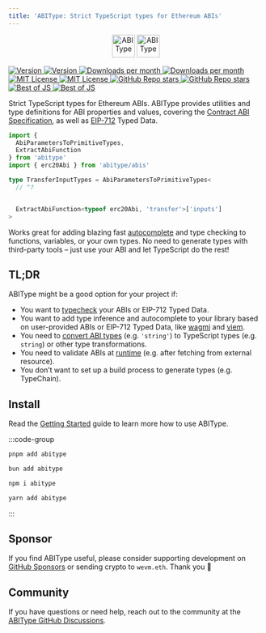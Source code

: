 ```yaml
---
title: 'ABIType: Strict TypeScript types for Ethereum ABIs'
---
```


<p align="center" style={{ minHeight: '45px', width: '100%' }}>
  <img data-dark alt="ABIType" src="https://raw.githubusercontent.com/wevm/abitype/main/.github/logo-dark.svg" height="45" style={{ width: 'auto' }} />
  <img data-light alt="ABIType" src="https://raw.githubusercontent.com/wevm/abitype/main/.github/logo-light.svg" height="45" style={{ width: 'auto' }} />
</p>

<div style={{
  marginTop: '1rem',
  display: 'flex',
  gap: '0.5rem',
  minHeight: '48px',
  maxWidth: '350px',
  flexWrap: 'wrap',
  marginRight: 'auto',
  marginLeft: 'auto',
  justifyContent: 'center',
  marginBottom: '3rem'
}}>
  <a href="https://www.npmjs.com/package/abitype">
    <img data-dark src="https://img.shields.io/npm/v/abitype?colorA=2e2e33&colorB=2e2e33&style=flat" alt="Version" />
    <img data-light src="https://img.shields.io/npm/v/abitype?colorA=fafafa&colorB=fafafa&style=flat" alt="Version" />
  </a>
  <a href="https://www.npmjs.com/package/abitype">
    <picture>
      <img data-dark src="https://img.shields.io/npm/dm/abitype?colorA=2e2e33&colorB=2e2e33&style=flat" alt="Downloads per month" />
      <img data-light src="https://img.shields.io/npm/dm/abitype?colorA=fafafa&colorB=fafafa&style=flat" alt="Downloads per month" />
    </picture>
  </a>
  <a href="https://github.com/wevm/abitype/blob/main/LICENSE">
    <picture>
      <img data-dark src="https://img.shields.io/npm/l/abitype?colorA=2e2e33&colorB=2e2e33&style=flat" alt="MIT License" />
      <img data-light src="https://img.shields.io/npm/l/abitype?colorA=fafafa&colorB=fafafa&style=flat" alt="MIT License" />
    </picture>
  </a>
  <a href="https://github.com/wevm/abitype">
    <picture>
      <img data-dark src="https://img.shields.io/github/stars/wevm/abitype?colorA=2e2e33&colorB=2e2e33&style=flat" alt="GitHub Repo stars" />
      <img data-light src="https://img.shields.io/github/stars/wevm/abitype?colorA=fafafa&colorB=fafafa&style=flat" alt="GitHub Repo stars" />
    </picture>
  </a>
  <a href="https://bestofjs.org/projects/abitype">
    <picture>
      <img data-dark src="https://img.shields.io/endpoint?colorA=2e2e33&colorB=2e2e33&style=flat&url=https://bestofjs-serverless.now.sh/api/project-badge?fullName=wevm%2Fabitype%26since=daily" alt="Best of JS" />
      <img data-light src="https://img.shields.io/endpoint?colorA=fafafa&colorB=fafafa&style=flat&url=https://bestofjs-serverless.now.sh/api/project-badge?fullName=wevm%2Fabitype%26since=daily" alt="Best of JS" />
    </picture>
  </a>
</div>

Strict TypeScript types for Ethereum ABIs. ABIType provides utilities and type definitions for ABI properties and values, covering the [Contract ABI Specification](https://docs.soliditylang.org/en/latest/abi-spec.html), as well as [EIP-712](https://eips.ethereum.org/EIPS/eip-712) Typed Data.

```ts twoslash
import { 
  AbiParametersToPrimitiveTypes, 
  ExtractAbiFunction 
} from 'abitype'
import { erc20Abi } from 'abitype/abis'

type TransferInputTypes = AbiParametersToPrimitiveTypes<
  // ^?


  ExtractAbiFunction<typeof erc20Abi, 'transfer'>['inputs']
>
```

Works great for adding blazing fast [autocomplete](https://twitter.com/awkweb/status/1555678944770367493) and type checking to functions, variables, or your own types. No need to generate types with third-party tools – just use your ABI and let TypeScript do the rest!

## TL;DR

ABIType might be a good option for your project if:

- You want to [typecheck](/api/types) your ABIs or EIP-712 Typed Data.
- You want to add type inference and autocomplete to your library based on user-provided ABIs or EIP-712 Typed Data, like [wagmi](https://wagmi.sh) and [viem](https://viem.sh).
- You need to [convert ABI types](/api/utilities#abiparameterstoprimitivetypes) (e.g. `'string'`) to TypeScript types (e.g. `string`) or other type transformations.
- You need to validate ABIs at [runtime](/api/zod) (e.g. after fetching from external resource).
- You don’t want to set up a build process to generate types (e.g. TypeChain).

## Install

Read the [Getting Started](/guide/getting-started) guide to learn more how to use ABIType.

:::code-group

```bash [pnpm]
pnpm add abitype
```
```bash [bun]
bun add abitype
```
```bash [npm]
npm i abitype
```
```bash [yarn]
yarn add abitype
```

:::

## Sponsor

If you find ABIType useful, please consider supporting development on [GitHub Sponsors](https://github.com/sponsors/wevm?metadata_campaign=abitype_docs) or sending crypto to `wevm.eth`. Thank you 🙏

## Community

If you have questions or need help, reach out to the community at the [ABIType GitHub Discussions](https://github.com/wevm/abitype/discussions).
